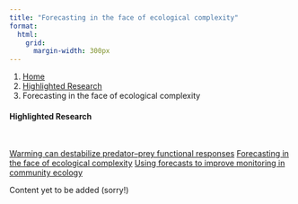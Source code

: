 ```yaml
---
title: "Forecasting in the face of ecological complexity"
format:
  html:
    grid:
      margin-width: 300px
---
```


```{=html}
<ol class="breadcrumb">
  <li class="breadcrumb-item"><a href="../index.qmd">Home</a></li>
  <li class="breadcrumb-item"><a href="../research.qmd">Highlighted Research</a></li>
  <li class="breadcrumb-item active">Forecasting in the face of ecological complexity</li>
</ol>
```
::: column-margin
#### Highlighted Research

<br>

```{=html}
<div class="list-group">
  <a href="/ResearchPages/warmingFRpage.qmd" class="list-group-item list-group-item-action">Warming can destabilize predator–prey functional responses</a>
  <a href="#" class="list-group-item list-group-item-action active" aria-current="true">Forecasting in the face of ecological complexity</a>
  <a href="/ResearchPages/SamplingFreq.qmd" class="list-group-item list-group-item-action">Using forecasts to improve monitoring in community ecology</a>
</div>
```
:::

Content yet to be added (sorry!)
